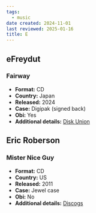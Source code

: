 ```yaml
---
tags:
  - music
date created: 2024-11-01
last reviewed: 2025-01-16
title: E
---
```


## eFreydut

### Fairway

- **Format:** CD
- **Country:** Japan
- **Released:** 2024
- **Case:** Digipak (signed back)
- **Obi:** Yes
- **Additional details:** [Disk Union](https://diskunion.net/jazz/ct/list/0/81164379)

## Eric Roberson

### Mister Nice Guy

- **Format:** CD
- **Country:** US
- **Released:** 2011
- **Case:** Jewel case
- **Obi:** No
- **Additional details:** [Discogs](https://www.discogs.com/release/10951994-Eric-Roberson-Mister-Nice-Guy)
